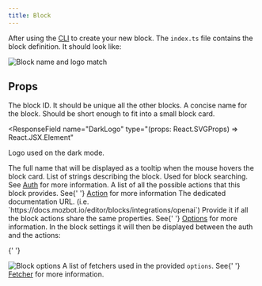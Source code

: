```yaml
---
title: Block
---
```


After using the [CLI](./cli) to create your new block. The `index.ts` file contains the block definition. It should look like:

<Frame>
  <img
    src="/images/contribute/block-name-logo-match.png"
    alt="Block name and logo match"
  />
</Frame>

## Props

<ResponseField name="id" type="string" required>
  The block ID. It should be unique all the other blocks.
</ResponseField>

<ResponseField name="name" type="string" required>
  A concise name for the block. Should be short enough to fit into a small block
  card.
</ResponseField>

<ResponseField
  name="LightLogo"
  type="(props: React.SVGProps<SVGSVGElement>) => React.JSX.Element"
  required
/>

<ResponseField
  name="DarkLogo"
  type="(props: React.SVGProps<SVGSVGElement>) => React.JSX.Element"
>
  Logo used on the dark mode.
</ResponseField>

<ResponseField name="fullName" type="string">
  The full name that will be displayed as a tooltip when the mouse hovers the
  block card.
</ResponseField>

<ResponseField name="tags" type="string[]">
  List of strings describing the block. Used for block searching.
</ResponseField>

<ResponseField name="auth" type="Auth">
  See <a href="./auth">Auth</a> for more information.
</ResponseField>

<ResponseField name="actions" type="Action[]">
  A list of all the possible actions that this block provides. See{' '}
  <a href="./action">Action</a> for more information
</ResponseField>

<ResponseField name="docsUrl" type="string">
  The dedicated documentation URL. (i.e.
  `https://docs.mozbot.io/editor/blocks/integrations/openai`)
</ResponseField>

<ResponseField name="options" type="z.ZodObject<any>">
  Provide it if all the block actions share the same properties. See{' '}
  <a href="./options">Options</a> for more information. In the block settings it
  will then be displayed between the auth and the actions:

{' '}

<Frame style={{ maxWidth: '600px' }}>
  <img src="/images/contribute/base-options.png" alt="Block options" />
</Frame>

</ResponseField>

<ResponseField name="fetchers" type="Fetcher[]">
  A list of fetchers used in the provided <code>options</code>. See{' '}
  <a href="./fetcher">Fetcher</a> for more information.
</ResponseField>
